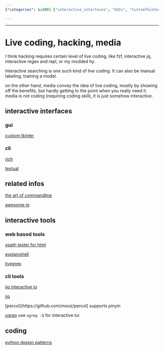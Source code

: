 ```yaml
---
{"categories": &id001 ["interactive_interfaces", "GUIs", "CustomTkinter", "CLI_tools", "Rich", "Textual", "command_lines"], "category": "Interactive Interfaces", "date": "2022-11-27 19:58:40", "description": "This article covers interactive interfaces, focusing on GUIs built with CustomTkinter and CLI tools such as Rich and Textual. It also provides resources for mastering command lines, XPath testing, shell commands, and implementing design patterns in Python, along with live searching techniques.", "tags": *id001, "title": "Mastering Interactive Interfaces and GUIs with Python"}

---
```


------

# Live coding, hacking, media

I think hacking requires certain level of live coding, like fzf, interactive jq, interactive regex and repl, or my modded hy.

Interactive searching is one such kind of live coding. It can also be manual labeling, training a model.

on the other hand, media convey the idea of live coding, mostly by showing off the benefits, but hardly getting to the point when you really need it. media is not coding (requiring coding skill), it is just somehow interactive.

## interactive interfaces

### gui

[custom tkinter](https://github.com/TomSchimansky/CustomTkinter)

### cli

[rich](https://github.com/textualize/rich)

[textual](https://github.com/textualize/textual)

## related infos

[the art of commandline](https://github.com/jlevy/the-art-of-command-line)

[awesome jq](https://github.com/fiatjaf/awesome-jq)

## interactive tools

### web based tools

[xpath tester for html](http://xpather.com)

[explainshell](https://explainshell.com/)

[livegrep](https://github.com/livegrep/livegrep)

### cli tools

[ijq interactive jq](https://sr.ht/~gpanders/ijq/)

[jiq](https://github.com/fiatjaf/jiq)

[percol](https://github.com/mooz/percol] supports pinyin

[ugrep](https://github.com/Genivia/ugrep) use `ugrep -Q` for interactive tui

## coding

[python design patterns](https://github.com/faif/python-patterns)


